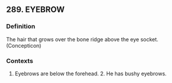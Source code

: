 ## 289. EYEBROW
### Definition
The hair that grows over the bone ridge above the eye socket. (Concepticon)

### Contexts
1. Eyebrows are below the forehead. 2. He has bushy eyebrows.

